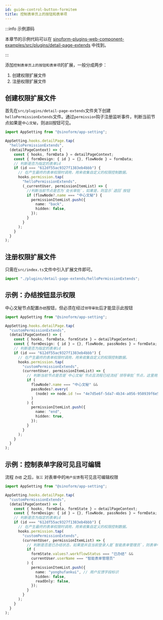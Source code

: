 ```yaml
---
id: guide-control-button-formitem
title: 控制表单页上的按钮和表单项
---
```


:::info 示例源码

本章节的示例代码可以在 [sinoform-plugins-web-component-examples/src/plugins/detail-page-extends](https://gitee.com/sinoui/sinoform-plugins-web-component-examples/tree/master/src/plugins/detail-page-extends) 中找到。

:::

添加`控制表单页上的按钮和表单项`的扩展，一般分成两步：

1. 创建权限扩展文件
2. 注册权限扩展文件

## 创建权限扩展文件

首先在`src/plugins/detail-page-extends`文件夹下创建`helloPermissionExtends`文件。通过`permission`钩子注册监听事件，判断当前节点如果是`中心文秘`，则`退回`按钮可见。

```ts title="src/plugins/detail-page-extends/helloPermission.ts"
import AppSetting from "@sinoform/app-setting";

AppSetting.hooks.detailPage.tap(
  "helloPermissionExtends",
  (detailPageContext) => {
    const { hooks, formData } = detailPageContext;
    const { formDesign: { id } = {}, flowNode } = formData;
    // 判断是否为指定的表单id
    if (id === "612df55ac9327f1383eb4bbb") {
      // 在产生最终的表单权限时调用，用来收集自定义的权限控制数据。
      hooks.permission.tap(
        "helloPermissionExtends",
        (_currentUser, permissionItemList) => {
          //判断当前节点是否为`处长审批`，如果是，则显示`退回`按钮
          if (flowNode?.name === "中心文秘") {
            permissionItemList.push({
              name: "back",
              hidden: false,
            });
          }
        }
      );
    }
  }
);
```

## 注册权限扩展文件

只需在`src/index.ts`文件中引入扩展文件即可。

```ts title="src/index.ts"
import "./plugins/detail-page-extends/helloPermissionExtends";
```

## 示例：办结按钮显示权限

中心文秘节点配置`办结`按钮，但必须在经过`领导审批`后才能显示此按钮

```ts title="src/plugins/detail-page-extends/customPermissionExtends.ts"
import AppSetting from "@sinoform/app-setting";

AppSetting.hooks.detailPage.tap(
  "customPermissionExtends",
  (detailPageContext) => {
    const { hooks, formData, formState } = detailPageContext;
    const { formDesign: { id } = {}, flowNode, passNodes } = formData;
    // 判断是否为指定的表单id
    if (id === "612df55ac9327f1383eb4bbb") {
      // 在产生最终的表单权限时调用，用来收集自定义的权限控制数据。
      hooks.permission.tap(
        "customPermissionExtends",
        (currentUser, permissionItemList) => {
          // 判断当前节点是否是`中心文秘`节点且流程已经流经`领导审批`节点，这里用到了节点id,由于每个节点的id都不一致，因此如果使用节点id的话，此权限判定只能对绑定的表单起作用。如果此逻辑为共用，建议使用节点名称匹配，即`node.name !== '领导审批'`
          if (
            flowNode?.name === "中心文秘" &&
            passNodes?.every(
              (node) => node.id !== "4e7d5e6f-5da7-4b34-a056-950939f6e557"
            )
          ) {
            permissionItemList.push({
              name: "end",
              hidden: true,
            });
          }
        }
      );
    }
  }
);
```

## 示例：控制表单字段可见且可编辑

流程 `办结` 之后，`张三` 对表单中的`用户反馈`有可见且可编辑权限

```ts title="customPermissionExtends.ts"
import AppSetting from "@sinoform/app-setting";

AppSetting.hooks.detailPage.tap(
  "customPermissionExtends",
  (detailPageContext) => {
    const { hooks, formData, formState } = detailPageContext;
    const { formDesign: { id } = {}, flowNode, passNodes } = formData;
    // 判断是否为指定的表单id
    if (id === "612df55ac9327f1383eb4bbb") {
      // 在产生最终的表单权限时调用，用来收集自定义的权限控制数据。
      hooks.permission.tap(
        "customPermissionExtends",
        (currentUser, permissionItemList) => {
          // 判断是否是已办结状态，如果是并且当前登录人是`智能表单管理员`，则表单中的用户反馈字段可见
          if (
            formState.values?.workflowStatus === "已办结" &&
            currentUser.userName === "智能表单管理员"
          ) {
            permissionItemList.push({
              name: "yonghufankui", // 用户反馈字段标识
              hidden: false,
              readOnly: false,
            });
          }
        }
      );
    }
  }
);
```
